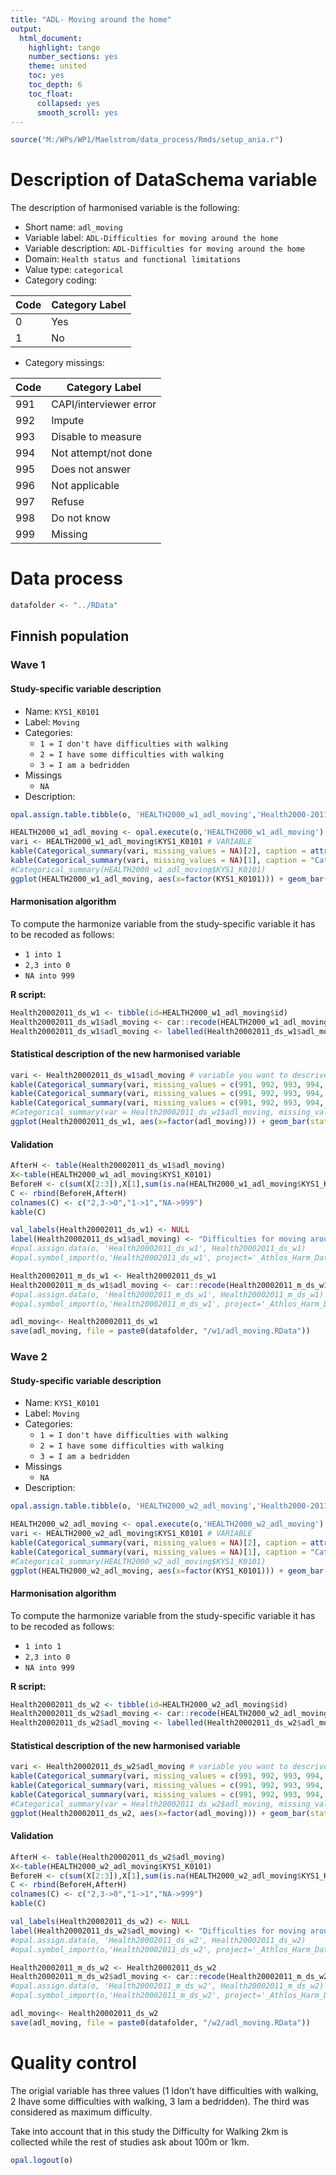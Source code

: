 ```yaml
---
title: "ADL- Moving around the home"
output:
  html_document:
    highlight: tango
    number_sections: yes
    theme: united
    toc: yes
    toc_depth: 6
    toc_float:
      collapsed: yes
      smooth_scroll: yes
---
```


<!-- ########################################################## --> 

<!-- # Installation, loading packages -->
<!-- **R script:** -->

```r
source("M:/WPs/WP1/Maelstrom/data_process/Rmds/setup_ania.r")
```
<!-- ########################################################## --> 



# Description of DataSchema variable

The description of harmonised variable is the following:

* Short name: `adl_moving`
* Variable label: `ADL-Difficulties for moving around the home`
* Variable description: `ADL-Difficulties for moving around the home`
* Domain: `Health status and functional limitations`
* Value type: `categorical`
* Category coding:

**Code** | **Category Label**
-------- | ------------------
0        | Yes
1        | No

* Category missings: 

**Code** | **Category Label**
----| ------------------
991 | CAPI/interviewer error
992 | Impute
993 | Disable to measure
994 | Not attempt/not done
995 | Does not answer
996 | Not applicable
997 | Refuse
998 | Do not know
999 | Missing




<!-- ########################################################## --> 

# Data process

```r
datafolder <- "../RData"
```


## Finnish population


### Wave 1

#### Study-specific variable description

 


* Name: `KYS1_K0101`
* Label: `Moving`
* Categories:
    + `1 = I don't have difficulties with walking`
    + `2 = I have some difficulties with walking`
    + `3 = I am a bedridden`
* Missings
    + `NA`

* Description: 
```r
opal.assign.table.tibble(o, 'HEALTH2000_w1_adl_moving','Health2000-2011.t00_athlos_2017_02_23', variables=list('KYS1_K0101'), missings = TRUE)
```

```r
HEALTH2000_w1_adl_moving <- opal.execute(o,'HEALTH2000_w1_adl_moving')
vari <- HEALTH2000_w1_adl_moving$KYS1_K0101 # VARIABLE
kable(Categorical_summary(vari, missing_values = NA)[2], caption = attributes(vari)$`spss::shortName`)
kable(Categorical_summary(vari, missing_values = NA)[1], caption = "Category")
#Categorical_summary(HEALTH2000_w1_adl_moving$KYS1_K0101)
ggplot(HEALTH2000_w1_adl_moving, aes(x=factor(KYS1_K0101))) + geom_bar(stat="count", width=0.4, fill="steelblue") + xlab("ADL - Moving around the home") + ylab("Frequency")
```

#### Harmonisation algorithm

To compute the harmonize variable from the study-specific variable it has to be recoded as follows:

* `1 into 1` 
* `2,3 into 0`
* `NA into 999`

**R script:** 
```r
Health20002011_ds_w1 <- tibble(id=HEALTH2000_w1_adl_moving$id)
Health20002011_ds_w1$adl_moving <- car::recode(HEALTH2000_w1_adl_moving$KYS1_K0101, "1 = '1';2 = '0';3 = '0';NA = '999' ")
Health20002011_ds_w1$adl_moving <- labelled(Health20002011_ds_w1$adl_moving, labels = c(Yes=0, No=1,Missing=999, Do_not_know=998, Refuse=997, Not_applicable=996, Does_not_answer=995,  Not_attempt_not_done=994, Disable_to_measure=993, Impute=992, CAPI_interviewer_error=991))
```

#### Statistical description of the new harmonised variable
```r
vari <- Health20002011_ds_w1$adl_moving # variable you want to descrive
kable(Categorical_summary(vari, missing_values = c(991, 992, 993, 994, 995, 996, 997, 998, 999))[3])
kable(Categorical_summary(vari, missing_values = c(991, 992, 993, 994, 995, 996, 997, 998, 999))[1], caption = "Category")
kable(Categorical_summary(vari, missing_values = c(991, 992, 993, 994, 995, 996, 997, 998, 999))[2], caption = "Type of missing")
#Categorical_summary(var = Health20002011_ds_w1$adl_moving, missing_values = c(991, 992, 993, 994, 995, 996, 997, 998, 999))
ggplot(Health20002011_ds_w1, aes(x=factor(adl_moving))) + geom_bar(stat="count", width=0.4, fill="steelblue") + xlab("ADL - Moving around the home") + ylab("Frequency")
```

#### Validation
```r
AfterH <- table(Health20002011_ds_w1$adl_moving)
X<-table(HEALTH2000_w1_adl_moving$KYS1_K0101)
BeforeH <- c(sum(X[2:3]),X[1],sum(is.na(HEALTH2000_w1_adl_moving$KYS1_K0101)))
C <- rbind(BeforeH,AfterH)
colnames(C) <- c("2,3->0","1->1","NA->999") 
kable(C)
```

 
 


 
```r
val_labels(Health20002011_ds_w1) <- NULL
label(Health20002011_ds_w1$adl_moving) <- "Difficulties for moving around the home"
#opal.assign.data(o, 'Health20002011_ds_w1', Health20002011_ds_w1)
#opal.symbol_import(o,'Health20002011_ds_w1', project='_Athlos_Harm_Dataset')

Health20002011_m_ds_w1 <- Health20002011_ds_w1
Health20002011_m_ds_w1$adl_moving <- car::recode(Health20002011_m_ds_w1$adl_moving, "c(991, 992, 993, 994, 995, 996, 997,998, 999)=NA")
#opal.assign.data(o, 'Health20002011_m_ds_w1', Health20002011_m_ds_w1)
#opal.symbol_import(o,'Health20002011_m_ds_w1', project='_Athlos_Harm_Dataset')
```

```r
adl_moving<- Health20002011_ds_w1
save(adl_moving, file = paste0(datafolder, "/w1/adl_moving.RData"))
```

### Wave 2

#### Study-specific variable description

 


* Name: `KYS1_K0101`
* Label: `Moving`
* Categories:
    + `1 = I don't have difficulties with walking`
    + `2 = I have some difficulties with walking`
    + `3 = I am a bedridden`
* Missings
    + `NA`

* Description: 
```r
opal.assign.table.tibble(o, 'HEALTH2000_w2_adl_moving','Health2000-2011.t11_athlos_2017_02_27', variables=list('KYS1_K0101'), missings = TRUE)
```

```r
HEALTH2000_w2_adl_moving <- opal.execute(o,'HEALTH2000_w2_adl_moving')
vari <- HEALTH2000_w2_adl_moving$KYS1_K0101 # VARIABLE
kable(Categorical_summary(vari, missing_values = NA)[2], caption = attributes(vari)$`spss::shortName`)
kable(Categorical_summary(vari, missing_values = NA)[1], caption = "Category")
#Categorical_summary(HEALTH2000_w2_adl_moving$KYS1_K0101)
ggplot(HEALTH2000_w2_adl_moving, aes(x=factor(KYS1_K0101))) + geom_bar(stat="count", width=0.4, fill="steelblue") + xlab("ADL - Moving around the home") + ylab("Frequency")
```

#### Harmonisation algorithm

To compute the harmonize variable from the study-specific variable it has to be recoded as follows:

* `1 into 1` 
* `2,3 into 0`
* `NA into 999`

**R script:** 
```r
Health20002011_ds_w2 <- tibble(id=HEALTH2000_w2_adl_moving$id)
Health20002011_ds_w2$adl_moving <- car::recode(HEALTH2000_w2_adl_moving$KYS1_K0101, "1 = '1';2 = '0';3 = '0';NA = '999' ")
Health20002011_ds_w2$adl_moving <- labelled(Health20002011_ds_w2$adl_moving, labels = c(Yes=0, No=1,Missing=999, Do_not_know=998, Refuse=997, Not_applicable=996, Does_not_answer=995,  Not_attempt_not_done=994, Disable_to_measure=993, Impute=992, CAPI_interviewer_error=991))
```

#### Statistical description of the new harmonised variable
```r
vari <- Health20002011_ds_w2$adl_moving # variable you want to descrive
kable(Categorical_summary(vari, missing_values = c(991, 992, 993, 994, 995, 996, 997, 998, 999))[3])
kable(Categorical_summary(vari, missing_values = c(991, 992, 993, 994, 995, 996, 997, 998, 999))[1], caption = "Category")
kable(Categorical_summary(vari, missing_values = c(991, 992, 993, 994, 995, 996, 997, 998, 999))[2], caption = "Type of missing")
#Categorical_summary(var = Health20002011_ds_w2$adl_moving, missing_values = c(991, 992, 993, 994, 995, 996, 997, 998, 999))
ggplot(Health20002011_ds_w2, aes(x=factor(adl_moving))) + geom_bar(stat="count", width=0.4, fill="steelblue") + xlab("ADL - Moving around the home") + ylab("Frequency")
```

#### Validation
```r
AfterH <- table(Health20002011_ds_w2$adl_moving)
X<-table(HEALTH2000_w2_adl_moving$KYS1_K0101)
BeforeH <- c(sum(X[2:3]),X[1],sum(is.na(HEALTH2000_w2_adl_moving$KYS1_K0101)))
C <- rbind(BeforeH,AfterH)
colnames(C) <- c("2,3->0","1->1","NA->999") 
kable(C)
```

 
 


 
```r
val_labels(Health20002011_ds_w2) <- NULL
label(Health20002011_ds_w2$adl_moving) <- "Difficulties for moving around the home"
#opal.assign.data(o, 'Health20002011_ds_w2', Health20002011_ds_w2)
#opal.symbol_import(o,'Health20002011_ds_w2', project='_Athlos_Harm_Dataset')

Health20002011_m_ds_w2 <- Health20002011_ds_w2
Health20002011_m_ds_w2$adl_moving <- car::recode(Health20002011_m_ds_w2$adl_moving, "c(991, 992, 993, 994, 995, 996, 997,998, 999)=NA")
#opal.assign.data(o, 'Health20002011_m_ds_w2', Health20002011_m_ds_w2)
#opal.symbol_import(o,'Health20002011_m_ds_w2', project='_Athlos_Harm_Dataset')
```

```r
adl_moving<- Health20002011_ds_w2
save(adl_moving, file = paste0(datafolder, "/w2/adl_moving.RData"))
```

# Quality control

The  origial variable has three values (1 Idon't have difficulties with walking, 2 Ihave some difficulties with walking, 3 Iam a bedridden). The third was considered as maximum difficulty.


Take into account that in this study the Difficulty for Walking 2km is collected
while the rest of studies ask about 100m or 1km.



```r
opal.logout(o)
```
